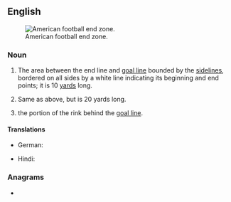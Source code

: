 {{also|endzone}}
==English==
{{wikipedia}}
[[Image:120107-LA-USC-UCLA05-TDMcKnight.jpg|thumb|American football end zone.]]

===Noun===
{{en-noun}}

# {{lb|en|American football}} The area between the end line and [[goal line]] bounded by the [[sideline]]s, bordered on all sides by a white line indicating its beginning and end points; it is 10 [[yard]]s long.
# {{lb|en|Canadian football}} Same as above, but is 20 yards long.
# {{lb|en|field hockey}} the portion of the rink behind the [[goal line]].

====Translations====
{{trans-top|American football}}
* German: {{t+|de|Endzone|f}}
{{trans-mid}}
* Hindi: {{t|hi|अंत क्षेत्र|m}}
{{trans-bottom}}

===Anagrams===
* {{anagrams|en|a=deennoz|enzoned}}